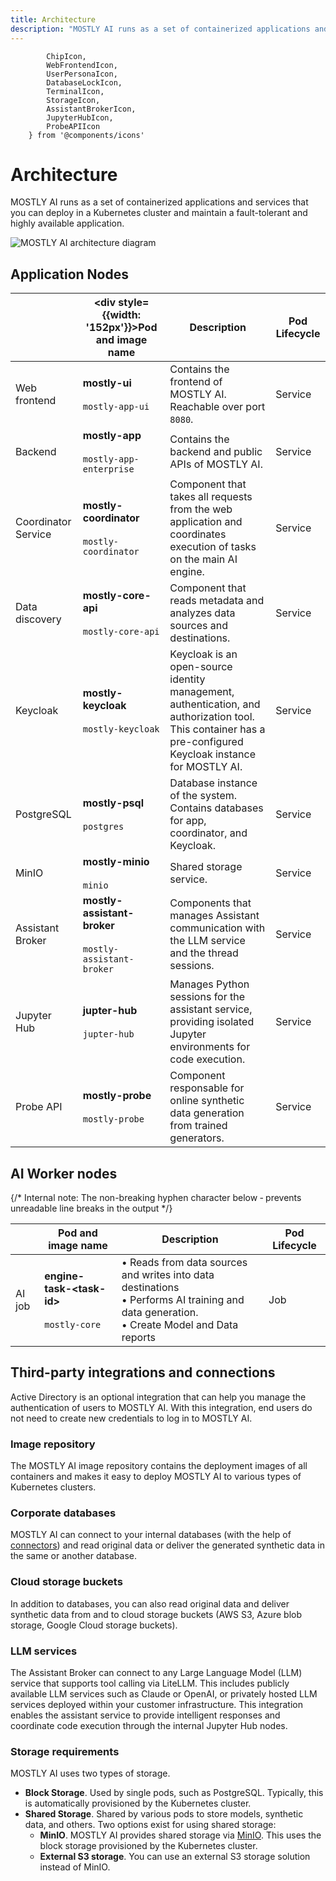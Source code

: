 ```yaml
---
title: Architecture
description: "MOSTLY AI runs as a set of containerized applications and services that you can deploy in a Kubernetes cluster and maintain a fault-tolerant and highly available application."
---
```


            ChipIcon,
            WebFrontendIcon,
            UserPersonaIcon,
            DatabaseLockIcon,
            TerminalIcon,
            StorageIcon,
            AssistantBrokerIcon,
            JupyterHubIcon,
            ProbeAPIIcon
        } from '@components/icons'

# Architecture

MOSTLY AI runs as a set of containerized applications and services that you can deploy in a Kubernetes cluster and maintain a fault-tolerant and highly available application.

<Image src="/docs/docimages/install/mostly-ai-architecture.svg" alt="MOSTLY AI architecture diagram" width={800} height={30} />

## Application Nodes

|     | <div style={{width: '152px'}}>Pod and image name</div> | Description | Pod Lifecycle |
| --- | --- | --- | --- |
| <WebFrontendIcon/> Web frontend          | **mostly-ui**<br /><br />`mostly-app-ui`                           | Contains the frontend of MOSTLY AI. Reachable over port `8080`. | Service |
| <TerminalIcon/> Backend                  | **mostly-app**<br /><br />`mostly-app-enterprise`                  | Contains the backend and public APIs of MOSTLY AI. | Service |
| <DatabaseLockIcon /> Coordinator Service | **mostly-coordinator**<br /><br />`mostly-coordinator`             | Component that takes all requests from the web application and coordinates execution of tasks on the main AI engine. | Service |
| <StorageIcon /> Data discovery           | **mostly-core-api**<br /><br />`mostly-core-api`                   | Component that reads metadata and analyzes data sources and destinations. | Service |
| <UserPersonaIcon /> Keycloak             | **mostly-keycloak**<br /><br />`mostly-keycloak`                   | Keycloak is an open-source identity management, authentication, and authorization tool. This container has a pre-configured Keycloak instance for MOSTLY AI. | Service |
| <DatabaseLockIcon /> PostgreSQL          | **mostly-psql**<br /><br />`postgres`                              | Database instance of the system. Contains databases for app, coordinator, and Keycloak. | Service |
| <DatabaseLockIcon /> MinIO               | **mostly-minio**<br /><br />`minio`                                | Shared storage service. | Service |
| <AssistantBrokerIcon /> Assistant Broker | **mostly-assistant-broker**<br /><br />`mostly-assistant-broker`   | Components that manages Assistant communication with the LLM service and the thread sessions. | Service |
| <JupyterHubIcon /> Jupyter Hub           | **jupter-hub**<br /><br />`jupter-hub`                             | Manages Python sessions for the assistant service, providing isolated Jupyter environments for code execution. | Service |
| <ProbeAPIIcon /> Probe API               | **mostly-probe**<br /><br />`mostly-probe`                         | Component responsable for online synthetic data generation from trained generators. | Service |


## AI Worker nodes

{/* Internal note: The non-breaking hyphen character below &#x2011; prevents unreadable line breaks in the output */}

|     | Pod and image name | Description | Pod Lifecycle |
| --- | ------------------ | ----------- | ------------- |
| <ChipIcon/> AI job                   | **engine-task-\<task-id>**<br /><br />`mostly-core`  | • Reads from data sources and writes into data destinations<br />• Performs AI training and data generation.<br />• Create Model and Data reports | Job |

## Third-party integrations and connections

Active Directory is an optional integration that can help you manage the authentication of users to MOSTLY AI. With this integration, end users do not need to create new credentials to log in to MOSTLY AI.

### Image repository

The MOSTLY AI image repository contains the deployment images of all containers and makes it easy to deploy MOSTLY AI to various types of Kubernetes clusters.

### Corporate databases

MOSTLY AI can connect to your internal databases (with the help of [connectors](/connectors)) and read original data or deliver the generated synthetic data in the same or another database.

### Cloud storage buckets

In addition to databases, you can also read original data and deliver synthetic data from and to cloud storage buckets (AWS S3, Azure blob storage, Google Cloud storage buckets).

### LLM services

The Assistant Broker can connect to any Large Language Model (LLM) service that supports tool calling via LiteLLM. This includes publicly available LLM services such as Claude or OpenAI, or privately hosted LLM services deployed within your customer infrastructure. This integration enables the assistant service to provide intelligent responses and coordinate code execution through the internal Jupyter Hub nodes.

### Storage requirements

MOSTLY AI uses two types of storage.

* **Block Storage**. Used by single pods, such as PostgreSQL. Typically, this is automatically provisioned by the Kubernetes cluster.
* **Shared Storage**. Shared by various pods to store models, synthetic data, and others. Two options exist for using shared storage:
    * **MinIO**. MOSTLY AI provides shared storage via [MinIO](https://min.io/). This uses the block storage provisioned by the Kubernetes cluster.
    * **External S3 storage**. You can use an external S3 storage solution instead of MinIO.
